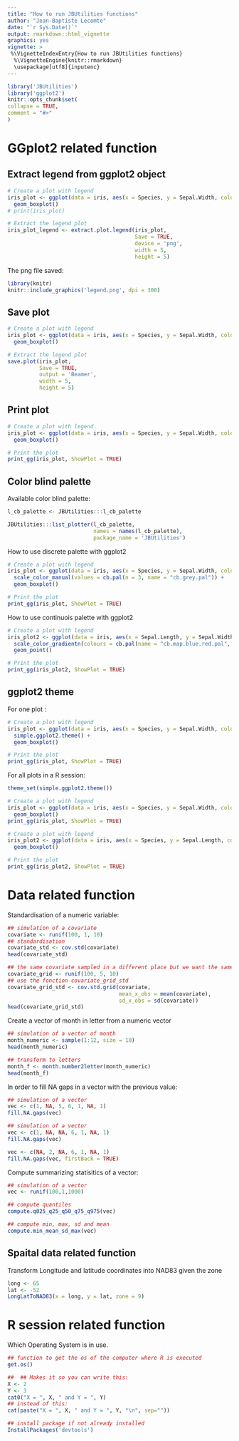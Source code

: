 ```yaml
---
title: "How to run JBUtilities functions"
author: "Jean-Baptiste Lecomte"
date: "`r Sys.Date()`"
output: rmarkdown::html_vignette
graphics: yes
vignette: >
 %\VignetteIndexEntry{How to run JBUtilities functions}
  %\VignetteEngine{knitr::rmarkdown}
  \usepackage[utf8]{inputenc}
---
```

  
  
  ```r
library('JBUtilities')
library('ggplot2')
knitr::opts_chunk$set(
collapse = TRUE,
comment = "#>"
)
```

# GGplot2 related function

## Extract legend from ggplot2 object

```r
# Create a plot with legend
iris_plot <- ggplot(data = iris, aes(x = Species, y = Sepal.Width, colour = Species)) +
  geom_boxplot()
# print(iris_plot)

# Extract the legend plot
iris_plot_legend <- extract.plot.legend(iris_plot,
                                        Save = TRUE,
                                        device = 'png',
                                        width = 5,
                                        height = 5)
```

The png file saved:

```r
library(knitr)
knitr::include_graphics('legend.png', dpi = 300)
```

## Save plot

```r
# Create a plot with legend
iris_plot <- ggplot(data = iris, aes(x = Species, y = Sepal.Width, colour = Species)) +
  geom_boxplot()

# Extract the legend plot
save.plot(iris_plot,
          Save = TRUE,
          output = 'Beamer',
          width = 5,
          height = 5)
```

## Print plot
```r
# Create a plot with legend
iris_plot <- ggplot(data = iris, aes(x = Species, y = Sepal.Width, colour = Species)) +
  geom_boxplot()

# Print the plot 
print_gg(iris_plot, ShowPlot = TRUE)
```


## Color blind palette

Available color blind palette:

```r
l_cb_palette <- JBUtilities:::l_cb_palette

JBUtilities:::list_plotter(l_cb_palette,
                           names = names(l_cb_palette),
                           package_name = 'JBUtilities')


```

How to use discrete palette with ggplot2

```r
# Create a plot with legend
iris_plot <- ggplot(data = iris, aes(x = Species, y = Sepal.Width, color = Species)) +
  scale_color_manual(values = cb.pal(n = 3, name = "cb.grey.pal")) +
  geom_boxplot()

# Print the plot
print_gg(iris_plot, ShowPlot = TRUE)
```

How to use continuois palette with ggplot2
```r
# Create a plot with legend
iris_plot2 <- ggplot(data = iris, aes(x = Sepal.Length, y = Sepal.Width, color = Sepal.Length)) +
  scale_color_gradientn(colours = cb.pal(name = "cb.map.blue.red.pal",  type = "continuous")) +
  geom_point()

# Print the plot
print_gg(iris_plot2, ShowPlot = TRUE)
```

## ggplot2 theme

For one plot :

```r
# Create a plot with legend
iris_plot <- ggplot(data = iris, aes(x = Species, y = Sepal.Width, color = Species)) +
  simple.ggplot2.theme() +
  geom_boxplot()

# Print the plot
print_gg(iris_plot, ShowPlot = TRUE)
```

For all plots in a R session:

```r
theme_set(simple.ggplot2.theme())

# Create a plot with legend
iris_plot <- ggplot(data = iris, aes(x = Species, y = Sepal.Width, color = Species)) +
  geom_boxplot()
print_gg(iris_plot, ShowPlot = TRUE)

# Create a plot with legend
iris_plot2 <- ggplot(data = iris, aes(x = Species, y = Sepal.Length, color = Species)) +
  geom_boxplot()

# Print the plot
print_gg(iris_plot2, ShowPlot = TRUE)
```

# Data related function

Standardisation of a numeric variable:

```r
## simulation of a covariate
covariate <- runif(100, 1, 10)
## standardisation
covariate_std <- cov.std(covariate)
head(covariate_std)

## the same covariate sampled in a different place but we want the same standardisation
covariate_grid <- runif(100, 5, 10)
## use the fonction covariate_grid_std
covariate_grid_std <- cov.std.grid(covariate,
                                   mean_x_obs = mean(covariate),
                                   sd_x_obs = sd(covariate))
head(covariate_grid_std)
```

Create a vector of month in letter from a numeric vector

```r
## simulation of a vector of month
month_numeric <- sample(1:12, size = 10)
head(month_numeric)

## transform to letters
month_f <- month.number2letter(month_numeric)
head(month_f)
```

In order to fill NA gaps in a vector with the previous value:

```r
## simulation of a vector
vec <- c(1, NA, 5, 6, 1, NA, 1)
fill.NA.gaps(vec)

## simulation of a vector
vec <- c(1, NA, NA, 6, 1, NA, 1)
fill.NA.gaps(vec)

vec <- c(NA, 2, NA, 6, 1, NA, 1)
fill.NA.gaps(vec, firstBack = TRUE)

```

Compute summarizing statisitics of a vector:

```r
## simulation of a vector
vec <- runif(100,1,1000)

## compute quantiles
compute.q025_q25_q50_q75_q975(vec)

## compute min, max, sd and mean
compute.min_mean_sd_max(vec)
```

## Spaital data related function
Transform Longitude and latitude coordinates into NAD83 given the zone
```r
long <- 65
lat <- -52
LongLatToNAD83(x = long, y = lat, zone = 9)
```


# R session related function

Which Operating System is in use.

```r
## function to get the os of the computer where R is executed
get.os()
```

```r
##  ## Makes it so you can write this:
X <- 2
Y <- 3
cat0("X = ", X, " and Y = ", Y)
## instead of this:
cat(paste("X = ", X, " and Y = ", Y, "\n", sep=""))
```

```r
## install package if not already installed
InstallPackages('devtools')
```

